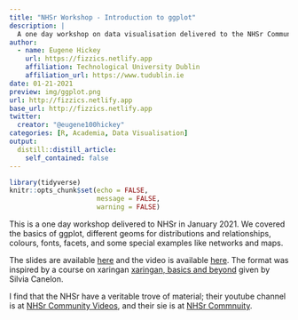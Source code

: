 ```yaml
---
title: "NHSr Workshop - Introduction to ggplot"
description: |
  A one day workshop on data visualisation delivered to the NHSr Community
author:
  - name: Eugene Hickey
    url: https://fizzics.netlify.app
    affiliation: Technological University Dublin
    affiliation_url: https://www.tudublin.ie
date: 01-21-2021
preview: img/ggplot.png
url: http://fizzics.netlify.app
base_url: http://fizzics.netlify.app
twitter:
  creator: "@eugene100hickey"
categories: [R, Academia, Data Visualisation]
output:
  distill::distill_article:
    self_contained: false
---
```


<style>
d-title {
 display:none;
}
</style>

```r
library(tidyverse)
knitr::opts_chunk$set(echo = FALSE,
                      message = FALSE,
                      warning = FALSE)
```

This is a one day workshop delivered to NHSr in January 2021. We covered the basics of ggplot, different geoms for distributions and relationships, colours, fonts, facets, and some special examples like networks and maps.  

The slides are available [here](https://intro-ggplot-nhs.netlify.app/) and the video is available [here](https://www.youtube.com/watch?v=VLuzpaWt0ZE&t=3s). The format was inspired by a course on xaringan [xaringan, basics and beyond](https://silvia.rbind.io/talk/2020-11-03-xaringan-basics-and-beyond/) given by Silvia Canelon.  

I find that the NHSr have a veritable trove of material; their youtube channel is at [NHSr Community Videos](https://www.youtube.com/c/NHSRCommunity/featured), and their sie is at [NHSr Commnuity](https://nhsrcommunity.com/).


